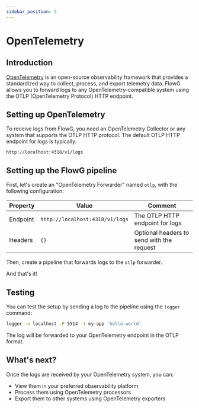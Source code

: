 ```yaml
---
sidebar_position: 5
---
```


# OpenTelemetry

## Introduction

[OpenTelemetry](https://opentelemetry.io/) is an open-source observability framework that provides a standardized way to collect, process, and export telemetry data. FlowG allows you to forward logs to any OpenTelemetry-compatible system using the OTLP (OpenTelemetry Protocol) HTTP endpoint.

## Setting up OpenTelemetry

To receive logs from FlowG, you need an OpenTelemetry Collector or any system that supports the OTLP HTTP protocol. The default OTLP HTTP endpoint for logs is typically:

```
http://localhost:4318/v1/logs
```

## Setting up the FlowG pipeline

First, let's create an "OpenTelemetry Forwarder" named `otlp`, with the following configuration:

| Property | Value | Comment |
| --- | --- | --- |
| Endpoint | `http://localhost:4318/v1/logs` | The OTLP HTTP endpoint for logs |
| Headers | `{}` | Optional headers to send with the request |

Then, create a pipeline that forwards logs to the `otlp` forwarder.

And that's it!

## Testing

You can test the setup by sending a log to the pipeline using the `logger` command:

```bash
logger -n localhost -P 5514 -t my-app 'hello world'
```

The log will be forwarded to your OpenTelemetry endpoint in the OTLP format.

## What's next?

Once the logs are received by your OpenTelemetry system, you can:
- View them in your preferred observability platform
- Process them using OpenTelemetry processors
- Export them to other systems using OpenTelemetry exporters